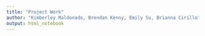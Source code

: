 ```yaml
---
title: "Project Work"
author: "Kimberley Maldonado, Brendan Kenny, Emily Su, Brianna Cirillo"
output: html_notebook
---
```





































